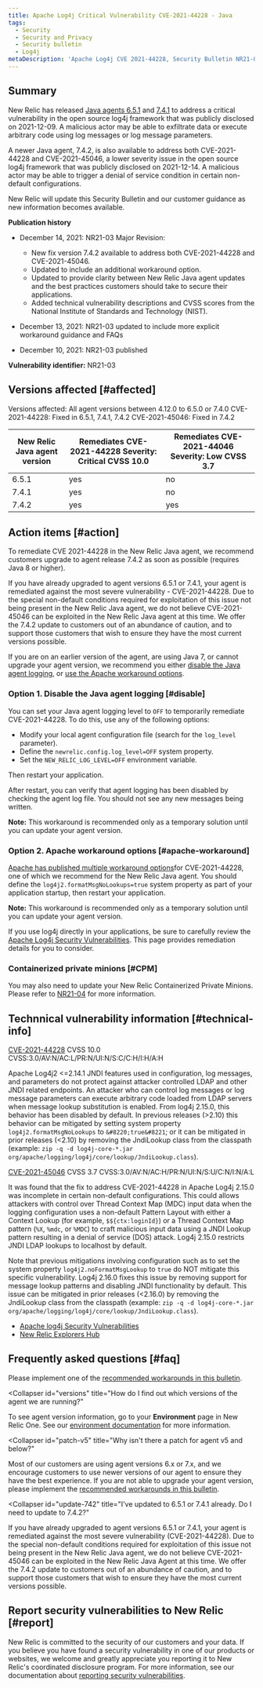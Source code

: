 ```yaml
---
title: Apache Log4j Critical Vulnerability CVE-2021-44228 - Java
tags:
  - Security
  - Security and Privacy
  - Security bulletin
  - Log4j
metaDescription: 'Apache Log4j CVE 2021-44228, Security Bulletin NR21-03 (Java)'
---
```


## Summary

New Relic has released [Java agents 6.5.1](/docs/release-notes/agent-release-notes/java-release-notes/java-agent-651/) and [7.4.1](/docs/release-notes/agent-release-notes/java-release-notes/java-agent-741/) to address a critical vulnerability in the open source log4j framework that was publicly disclosed on 2021-12-09. A malicious actor may be able to exfiltrate data or execute arbitrary code using log messages or log message parameters.

A newer Java agent, 7.4.2, is also available to address both CVE-2021-44228 and CVE-2021-45046, a lower severity issue in the open source log4j framework that was publicly disclosed on 2021-12-14. A malicious actor may be able to trigger a denial of service condition in certain non-default configurations.

New Relic will update this Security Bulletin and our customer guidance as new information becomes available.

**Publication history**

* December 14, 2021: NR21-03 Major Revision: 
  * New fix version 7.4.2 available to address both CVE-2021-44228 and CVE-2021-45046.
  * Updated to include an additional workaround option.
  * Updated to provide clarity between New Relic Java agent updates and the best practices customers should take to secure their applications.
  * Added technical vulnerability descriptions and CVSS scores from the National Institute of Standards and Technology (NIST).

* December 13, 2021: NR21-03 updated to include more explicit workaround guidance and FAQs
* December 10, 2021: NR21-03 published

**Vulnerability identifier:** NR21-03

## Versions affected [#affected]

Versions affected: All agent versions between 4.12.0 to 6.5.0 or 7.4.0
CVE-2021-44228: Fixed in 6.5.1, 7.4.1, 7.4.2
CVE-2021-45046: Fixed in 7.4.2


<table>
  <thead>
    <tr>
      <th>
        New Relic Java agent version
      </th>
      <th>
        Remediates CVE-2021-44228
        Severity: Critical
        CVSS 10.0
      </th>
      <th>
        Remediates CVE-2021-44046
        Severity: Low
        CVSS 3.7
      </th>
    </tr>
  </thead>

  <tbody>
    <tr>
      <td>
        6.5.1
      </td>
      <td>
        yes
      </td>
      <td>
        no
      </td>
    </tr>
    <tr>
      <td>
        7.4.1
      </td>
      <td>
        yes
      </td>
      <td>
        no
      </td>
    </tr>
    <tr>
      <td>
        7.4.2
      </td>
      <td>
        yes
      </td>
      <td>
        yes
      </td>
    </tr>
  </tbody>
</table>

## Action items [#action]

To remediate CVE 2021-44228 in the New Relic Java agent, we recommend customers upgrade to agent release 7.4.2 as soon as possible (requires Java 8 or higher).

If you have already upgraded to agent versions 6.5.1 or 7.4.1, your agent is remediated against the most severe vulnerability - CVE-2021-44228. Due to the special non-default conditions required for exploitation of this issue not being present in the New Relic Java agent, we do not believe CVE-2021-45046 can be exploited in the New Relic Java agent at this time.  We offer the 7.4.2 update to customers out of an abundance of caution, and to support those customers that wish to ensure they have the most current versions possible.

If you are on an earlier version of the agent, are using Java 7, or cannot upgrade your agent version, we recommend you either [disable the Java agent logging](#disable), or [use the Apache workaround options](#apache-workaround).

### Option 1. Disable the Java agent logging [#disable]

You can set your Java agent logging level to `OFF` to temporarily remediate CVE-2021-44228. To do this, use any of the following options:

* Modify your local agent configuration file (search for the `log_level` parameter).
* Define the `newrelic.config.log_level=OFF` system property.
* Set the `NEW_RELIC_LOG_LEVEL=OFF` environment variable.

Then restart your application.

After restart, you can verify that agent logging has been disabled by checking the agent log file. You should not see any new messages being written.

**Note:** This workaround is recommended only as a temporary solution until you can update your agent version.

### Option 2. Apache workaround options [#apache-workaround]

[Apache has published multiple workaround options](https://logging.apache.org/log4j/2.x/index.html)for CVE-2021-44228, one of which we recommend for the New Relic Java agent. You should define the `log4j2.formatMsgNoLookups=true` system property as part of your application startup, then restart your application.

**Note:** This workaround is recommended only as a temporary solution until you can update your agent version.

If you use log4j directly in your applications, be sure to carefully review the [Apache Log4j Security Vulnerabilities](https://logging.apache.org/log4j/2.x/security.html). This page provides remediation details for you to consider.

### Containerized private minions [#CPM]

You may also need to update your New Relic Containerized Private Minions. Please refer to [NR21-04](/docs/security/new-relic-security/security-bulletins/security-bulletin-nr21-04) for more information.

## Technnical vulnerability information [#technical-info]

[CVE-2021-44228](https://cve.mitre.org/cgi-bin/cvename.cgi?name=CVE-2021-44228)
CVSS 10.0 CVSS:3.0/AV:N/AC:L/PR:N/UI:N/S:C/C:H/I:H/A:H

Apache Log4j2 <=2.14.1 JNDI features used in configuration, log messages, and parameters do not protect against attacker controlled LDAP and other JNDI related endpoints. An attacker who can control log messages or log message parameters can execute arbitrary code loaded from LDAP servers when message lookup substitution is enabled. From log4j 2.15.0, this behavior has been disabled by default. In previous releases (>2.10) this behavior can be mitigated by setting system property `log4j2.formatMsgNoLookups` to `&#8220;true&#8221`; or it can be mitigated in prior releases (<2.10) by removing the JndiLookup class from the classpath (example: `zip -q -d log4j-core-*.jar org/apache/logging/log4j/core/lookup/JndiLookup.class`).

[CVE-2021-45046](https://cve.mitre.org/cgi-bin/cvename.cgi?name=CVE-2021-45046)
CVSS 3.7  CVSS:3.0/AV:N/AC:H/PR:N/UI:N/S:U/C:N/I:N/A:L

It was found that the fix to address CVE-2021-44228 in Apache Log4j 2.15.0 was incomplete in certain non-default configurations. This could allows attackers with control over Thread Context Map (MDC) input data when the logging configuration uses a non-default Pattern Layout with either a Context Lookup (for example, `$${ctx:loginId}`) or a Thread Context Map pattern (`%X`, `%mdc`, or `%MDC`) to craft malicious input data using a JNDI Lookup pattern resulting in a denial of service (DOS) attack. Log4j 2.15.0 restricts JNDI LDAP lookups to localhost by default.

Note that previous mitigations involving configuration such as to set the system property `log4j2.noFormatMsgLookup` to `true` do NOT mitigate this specific vulnerability. Log4j 2.16.0 fixes this issue by removing support for message lookup patterns and disabling JNDI functionality by default. This issue can be mitigated in prior releases (<2.16.0) by removing the JndiLookup class from the classpath (example: `zip -q -d log4j-core-*.jar org/apache/logging/log4j/core/lookup/JndiLookup.class`).

* [Apache log4j Security Vulnerabilities](https://logging.apache.org/log4j/2.x/security.html)
* [New Relic Explorers Hub](https://discuss.newrelic.com/t/log4j-zero-day-vulnerability-and-the-new-relic-java-agent/170322)

## Frequently asked questions [#faq]

<CollapserGroup>
  <Collapser
    id="upgrade-options"
    title="What are our options if we are not able to upgrade our Java agent or version of Java?"
  >

  Please implement one of the [recommended workarounds in this bulletin](#action).

  </Collapser>

  <Collapser
    id="versions"
    title="How do I find out which versions of the agent we are running?"
  >

  To see agent version information, go to your **Environment** page in New Relic One. See our [environment documentation](/docs/apm/agents/manage-apm-agents/troubleshooting/get-environment-data-about-your-apm-app) for more information.

  </Collapser>
  
  <Collapser
    id="patch-v5"
    title="Why isn't there a patch for agent v5 and below?"
  >

  Most of our customers are using agent versions 6.x or 7.x, and we encourage customers to use newer versions of our agent to ensure they have the best experience. If you are not able to upgrade your agent version, please implement the [recommended workarounds in this bulletin](#action).

  </Collapser>
  
  <Collapser
    id="update-742"
    title="I've updated to 6.5.1 or 7.4.1 already. Do I need to update to 7.4.2?"
  >

  If you have already upgraded to agent versions 6.5.1 or 7.4.1, your agent is remediated against the most severe vulnerability (CVE-2021-44228). Due to the special non-default conditions required for exploitation of this issue not being present in the New Relic Java agent, we do not believe CVE-2021-45046 can be exploited in the New Relic Java Agent at this time. We offer the 7.4.2 update to customers out of an abundance of caution, and to support those customers that wish to ensure they have the most current versions possible.

  </Collapser>

</CollapserGroup>

## Report security vulnerabilities to New Relic [#report]

New Relic is committed to the security of our customers and your data. If you believe you have found a security vulnerability in one of our products or websites, we welcome and greatly appreciate you reporting it to New Relic's coordinated disclosure program. For more information, see our documentation about [reporting security vulnerabilities](/docs/security/new-relic-security/data-privacy/reporting-security-vulnerabilities).
